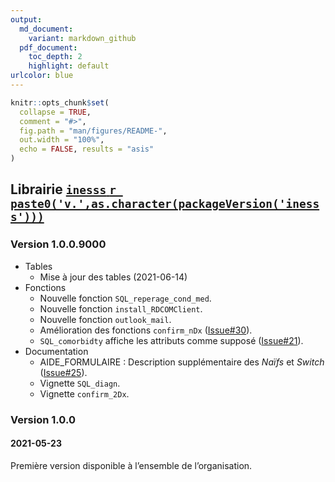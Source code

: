 ```yaml
---
output:
  md_document:
    variant: markdown_github
  pdf_document:
    toc_depth: 2
    highlight: default
urlcolor: blue
---
```

  
```r
knitr::opts_chunk$set(
  collapse = TRUE,
  comment = "#>",
  fig.path = "man/figures/README-",
  out.width = "100%",
  echo = FALSE, results = "asis"
)
```

## Librairie [`inesss` `r paste0('v.',as.character(packageVersion('inesss')))`](https://github.com/INESSS-QC/inesss1){target="_blank"}

### Version 1.0.0.9000
* Tables
  + Mise à jour des tables (2021-06-14)
* Fonctions
  + Nouvelle fonction `SQL_reperage_cond_med`.
  + Nouvelle fonction `install_RDCOMClient`.
  + Nouvelle fonction `outlook_mail`.
  + Amélioration des fonctions `confirm_nDx` ([Issue#30](https://github.com/INESSS-QC/inesss1/issues/30){target="_blank"}).
  + `SQL_comorbidty` affiche les attributs comme supposé ([Issue#21](https://github.com/INESSS-QC/inesss1/issues/21){target="_blank"}).
* Documentation
  + AIDE_FORMULAIRE : Description supplémentaire des *Naïfs* et *Switch* ([Issue#25](https://github.com/INESSS-QC/inesss1/issues/25){target="_blank"}).
  + Vignette `SQL_diagn`.
  + Vignette `confirm_2Dx`.

### Version 1.0.0
#### 2021-05-23
Première version disponible à l'ensemble de l'organisation.
